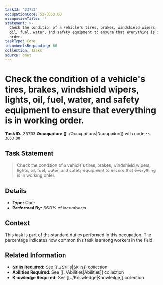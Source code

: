 ```yaml
---
taskId: '23733'
occupationCode: 53-3053.00
occupationTitle: ''
statement: >-
  Check the condition of a vehicle's tires, brakes, windshield wipers, lights,
  oil, fuel, water, and safety equipment to ensure that everything is in working
  order.
taskType: Core
incumbentsResponding: 66
collection: Tasks
source: onet
---
```

# Check the condition of a vehicle's tires, brakes, windshield wipers, lights, oil, fuel, water, and safety equipment to ensure that everything is in working order.

**Task ID:** 23733
**Occupation:** [[../Occupations|Occupation]] with code `53-3053.00`

## Task Statement

> Check the condition of a vehicle's tires, brakes, windshield wipers, lights, oil, fuel, water, and safety equipment to ensure that everything is in working order.

## Details

- **Type:** Core
- **Performed By:** 66.0% of incumbents

## Context

This task is part of the standard duties performed in this occupation. The percentage indicates how common this task is among workers in the field.

## Related Information

- **Skills Required:** See [[../Skills|Skills]] collection
- **Abilities Required:** See [[../Abilities|Abilities]] collection
- **Knowledge Required:** See [[../Knowledge|Knowledge]] collection
